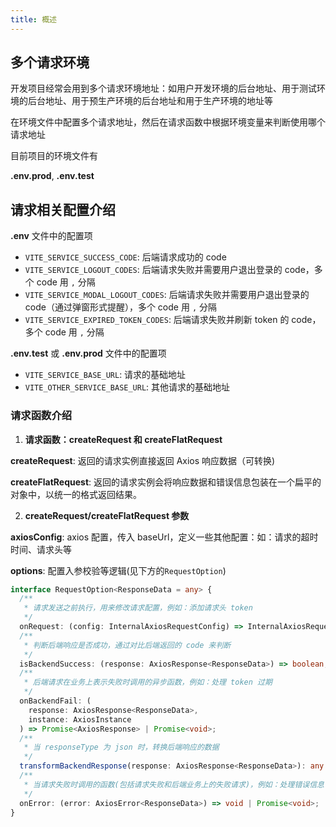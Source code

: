 ```yaml
---
title: 概述
---
```


## 多个请求环境

开发项目经常会用到多个请求环境地址：如用户开发环境的后台地址、用于测试环境的后台地址、用于预生产环境的后台地址和用于生产环境的地址等

在环境文件中配置多个请求地址，然后在请求函数中根据环境变量来判断使用哪个请求地址

目前项目的环境文件有

**.env.prod**, **.env.test**

## 请求相关配置介绍

**.env** 文件中的配置项

- `VITE_SERVICE_SUCCESS_CODE`: 后端请求成功的 code
- `VITE_SERVICE_LOGOUT_CODES`: 后端请求失败并需要用户退出登录的 code，多个 code 用 `,` 分隔
- `VITE_SERVICE_MODAL_LOGOUT_CODES`: 后端请求失败并需要用户退出登录的 code（通过弹窗形式提醒），多个 code 用 `,` 分隔
- `VITE_SERVICE_EXPIRED_TOKEN_CODES`: 后端请求失败并刷新 token 的 code，多个 code 用 `,` 分隔

**.env.test** 或 **.env.prod** 文件中的配置项

- `VITE_SERVICE_BASE_URL`: 请求的基础地址
- `VITE_OTHER_SERVICE_BASE_URL`: 其他请求的基础地址

### 请求函数介绍

1. **请求函数：createRequest 和 createFlatRequest**

**createRequest**: 返回的请求实例直接返回 Axios 响应数据（可转换)

**createFlatRequest**: 返回的请求实例会将响应数据和错误信息包装在一个扁平的对象中，以统一的格式返回结果。

2. **createRequest/createFlatRequest 参数**

**axiosConfig**: axios 配置，传入 baseUrl，定义一些其他配置：如：请求的超时时间、请求头等

**options**: 配置入参校验等逻辑(见下方的`RequestOption`)

```ts copy
interface RequestOption<ResponseData = any> {
  /**
   * 请求发送之前执行，用来修改请求配置，例如：添加请求头 token
   */
  onRequest: (config: InternalAxiosRequestConfig) => InternalAxiosRequestConfig | Promise<InternalAxiosRequestConfig>;
  /**
   * 判断后端响应是否成功，通过对比后端返回的 code 来判断
   */
  isBackendSuccess: (response: AxiosResponse<ResponseData>) => boolean;
  /**
   * 后端请求在业务上表示失败时调用的异步函数，例如：处理 token 过期
   */
  onBackendFail: (
    response: AxiosResponse<ResponseData>,
    instance: AxiosInstance
  ) => Promise<AxiosResponse> | Promise<void>;
  /**
   * 当 responseType 为 json 时，转换后端响应的数据
   */
  transformBackendResponse(response: AxiosResponse<ResponseData>): any | Promise<any>;
  /**
   * 当请求失败时调用的函数(包括请求失败和后端业务上的失败请求)，例如：处理错误信息
   */
  onError: (error: AxiosError<ResponseData>) => void | Promise<void>;
}
```
